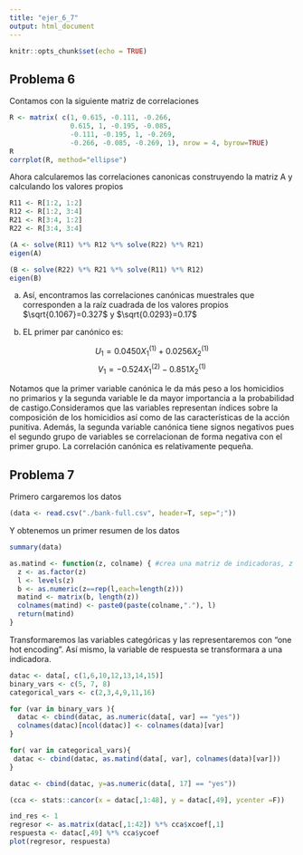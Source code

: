 ```yaml
---
title: "ejer_6_7"
output: html_document
---
```


```r
knitr::opts_chunk$set(echo = TRUE)
```

## Problema 6

Contamos con la siguiente matriz de correlaciones

```r
R <- matrix( c(1, 0.615, -0.111, -0.266,
               0.615, 1, -0.195, -0.085,
               -0.111, -0.195, 1, -0.269,
               -0.266, -0.085, -0.269, 1), nrow = 4, byrow=TRUE)
R
corrplot(R, method="ellipse")
```



Ahora calcularemos las correlaciones canonicas construyendo la matriz A y calculando los valores propios



```r

R11 <- R[1:2, 1:2]
R12 <- R[1:2, 3:4]
R21 <- R[3:4, 1:2]
R22 <- R[3:4, 3:4]

(A <- solve(R11) %*% R12 %*% solve(R22) %*% R21)
eigen(A)

(B <- solve(R22) %*% R21 %*% solve(R11) %*% R12)
eigen(B)
```
a.
Así, encontramos las correlaciones canónicas muestrales que corresponden a la raíz cuadrada de los valores propios $\sqrt{0.1067}=0.327$ y $\sqrt{0.0293}=0.17$

b. EL primer par canónico es:

$$U_1 = 0.0450 X^{(1)}_1 + 0.0256X^{(1)}_2$$
$$V_1 = -0.524 X^{(2)}_1  -0.851X^{(1)}_2$$

Notamos que la primer variable canónica le da más peso a los homicidios no primarios y la segunda variable le da mayor importancia a la probabilidad de castigo.Consideramos que las variables representan índices sobre la composición de los homicidios así como de las características de la acción punitiva. Además, la segunda variable canónica tiene signos negativos pues el segundo grupo de variables se correlacionan de forma negativa con el primer grupo. La correlación canónica es relativamente pequeña.

## Problema 7

Primero cargaremos los datos

```r
(data <- read.csv("./bank-full.csv", header=T, sep=";"))
```

Y obtenemos un primer resumen de los datos

```r
summary(data)
```

```r
as.matind <- function(z, colname) { #crea una matriz de indicadoras, z es categorica
  z <- as.factor(z)
  l <- levels(z)
  b <- as.numeric(z==rep(l,each=length(z)))
  matind <- matrix(b, length(z))
  colnames(matind) <- paste0(paste(colname,"."), l)
  return(matind)
}
```

Transformaremos las variables categóricas y las representaremos con "one hot encoding". Así mismo, la variable de respuesta se transformara a una indicadora.

```r
datac <- data[, c(1,6,10,12,13,14,15)]
binary_vars <- c(5, 7, 8)
categorical_vars <- c(2,3,4,9,11,16)

for (var in binary_vars ){
  datac <- cbind(datac, as.numeric(data[, var] == "yes"))
  colnames(datac)[ncol(datac)] <- colnames(data)[var]
}

for( var in categorical_vars){
 datac <- cbind(datac, as.matind(data[, var], colnames(data)[var]))
}

datac <- cbind(datac, y=as.numeric(data[, 17] == "yes"))
```

```r
(cca <- stats::cancor(x = datac[,1:48], y = datac[,49], ycenter =F))
```

```r
ind_res <- 1
regresor <- as.matrix(datac[,1:42]) %*% cca$xcoef[,1]
respuesta <- datac[,49] %*% cca$ycoef
plot(regresor, respuesta)
```


